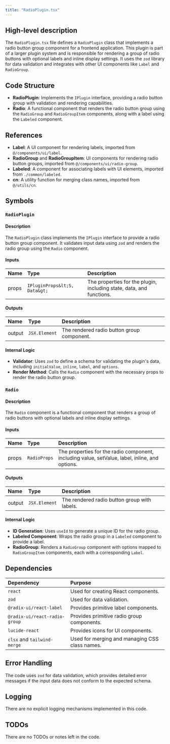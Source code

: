 ```yaml
---
title: "RadioPlugin.tsx"
---
```


## High-level description

The `RadioPlugin.tsx` file defines a `RadioPlugin` class that implements a radio button group component for a frontend application. This plugin is part of a larger plugin system and is responsible for rendering a group of radio buttons with optional labels and inline display settings. It uses the `zod` library for data validation and integrates with other UI components like `Label` and `RadioGroup`.

## Code Structure

- **RadioPlugin**: Implements the `IPlugin` interface, providing a radio button group with validation and rendering capabilities.
- **Radio**: A functional component that renders the radio button group using the `RadioGroup` and `RadioGroupItem` components, along with a label using the `Labeled` component.

## References

- **Label**: A UI component for rendering labels, imported from `@/components/ui/label`.
- **RadioGroup** and **RadioGroupItem**: UI components for rendering radio button groups, imported from `@/components/ui/radio-group`.
- **Labeled**: A component for associating labels with UI elements, imported from `./common/labeled`.
- **cn**: A utility function for merging class names, imported from `@/utils/cn`.

## Symbols

### `RadioPlugin`
#### Description
The `RadioPlugin` class implements the `IPlugin` interface to provide a radio button group component. It validates input data using `zod` and renders the radio group using the `Radio` component.

#### Inputs
| Name | Type | Description |
|:-----|:-----|:------------|
| props | `IPluginProps&lt;S, Data&gt;` | The properties for the plugin, including state, data, and functions. |

#### Outputs
| Name | Type | Description |
|:-----|:-----|:------------|
| output | `JSX.Element` | The rendered radio button group component. |

#### Internal Logic
- **Validator**: Uses `zod` to define a schema for validating the plugin's data, including `initialValue`, `inline`, `label`, and `options`.
- **Render Method**: Calls the `Radio` component with the necessary props to render the radio button group.

### `Radio`
#### Description
The `Radio` component is a functional component that renders a group of radio buttons with optional labels and inline display settings.

#### Inputs
| Name | Type | Description |
|:-----|:-----|:------------|
| props | `RadioProps` | The properties for the radio component, including value, setValue, label, inline, and options. |

#### Outputs
| Name | Type | Description |
|:-----|:-----|:------------|
| output | `JSX.Element` | The rendered radio button group with labels. |

#### Internal Logic
- **ID Generation**: Uses `useId` to generate a unique ID for the radio group.
- **Labeled Component**: Wraps the radio group in a `Labeled` component to provide a label.
- **RadioGroup**: Renders a `RadioGroup` component with options mapped to `RadioGroupItem` components, each with a corresponding `Label`.

## Dependencies

| Dependency | Purpose |
|:-----------|:--------|
| `react` | Used for creating React components. |
| `zod` | Used for data validation. |
| `@radix-ui/react-label` | Provides primitive label components. |
| `@radix-ui/react-radio-group` | Provides primitive radio group components. |
| `lucide-react` | Provides icons for UI components. |
| `clsx` and `tailwind-merge` | Used for merging and managing CSS class names. |

## Error Handling

The code uses `zod` for data validation, which provides detailed error messages if the input data does not conform to the expected schema.

## Logging

There are no explicit logging mechanisms implemented in this code.

## TODOs

There are no TODOs or notes left in the code.